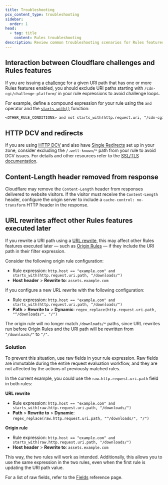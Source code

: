 ```yaml
---
title: Troubleshooting
pcx_content_type: troubleshooting
sidebar:
  order: 1
head:
  - tag: title
    content: Rules troubleshooting
description: Review common troubleshooting scenarios for Rules features.
---
```



## Interaction between Cloudflare challenges and Rules features

If you are issuing a [challenge](/waf/reference/cloudflare-challenges/) for a given URI path that has one or more Rules features enabled, you should exclude URI paths starting with `/cdn-cgi/challenge-platform/` in your rule expressions to avoid challenge loops.

For example, define a compound expression for your rule using the `and` operator and the [`starts_with()`](/ruleset-engine/rules-language/functions/#starts_with) function:

```txt
<OTHER_RULE_CONDITIONS> and not starts_with(http.request.uri, "/cdn-cgi/challenge-platform/")
```

## HTTP DCV and redirects

<Render file="dcv-definition" product="ssl" />

If you are using [HTTP DCV](/ssl/edge-certificates/changing-dcv-method/methods/http/) and also have [Single Redirects](/rules/url-forwarding/single-redirects/) set up in your zone, consider excluding the `/.well-known/*` path from your rule to avoid DCV issues. For details and other resources refer to the [SSL/TLS documentation](/ssl/edge-certificates/changing-dcv-method/).

## Content-Length header removed from response

Cloudflare may remove the `Content-Length` header from responses delivered to website visitors. If the visitor must receive the `Content-Length` header, configure the origin server to include a `cache-control: no-transform` HTTP header in the response.

## URL rewrites affect other Rules features executed later

If you rewrite a URI path using a [URL rewrite](/rules/transform/url-rewrite/), this may affect other Rules features executed later — such as [Origin Rules](/rules/origin-rules/) — if they include the URI path in their filter expression.

Consider the following origin rule configuration:

<Example>

- Rule expression: `http.host == "example.com" and starts_with(http.request.uri.path, "/downloads/")`
- **Host header** > **Rewrite to**: `assets.example.com`

</Example>

If you configure a new URL rewrite with the following configuration:

<Example>

- Rule expression: `http.host == "example.com" and starts_with(http.request.uri.path, "/downloads/")`
- **Path** > **Rewrite to** > **Dynamic**: `regex_replace(http.request.uri.path, "^/downloads/", "/")`

</Example>

The origin rule will no longer match `/downloads/*` paths, since URL rewrites run before Origin Rules and the URI path will be rewritten from `"/downloads/"` to `"/"`.

### Solution

To prevent this situation, use raw fields in your rule expression. Raw fields are immutable during the entire request evaluation workflow, and they are not affected by the actions of previously matched rules.

In the current example, you could use the `raw.http.request.uri.path` field in both rules:

**URL rewrite**

<Example>

- Rule expression: `http.host == "example.com" and starts_with(raw.http.request.uri.path, "/downloads/")`
- **Path** > **Rewrite to** > **Dynamic**: `regex_replace(raw.http.request.uri.path, "^/downloads/", "/")`

</Example>

**Origin rule**

<Example>

- Rule expression: `http.host == "example.com" and starts_with(raw.http.request.uri.path, "/downloads/")`
- **Host header** > **Rewrite to**: `assets.example.com`

</Example>

This way, the two rules will work as intended. Additionally, this allows you to use the same expression in the two rules, even when the first rule is updating the URI path value.

For a list of raw fields, refer to the [Fields](/ruleset-engine/rules-language/fields/) reference page.
